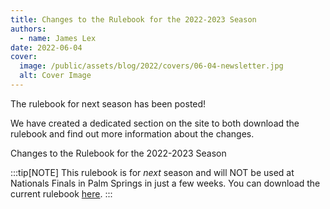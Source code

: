 ```yaml
---
title: Changes to the Rulebook for the 2022-2023 Season
authors:
  - name: James Lex
date: 2022-06-04
cover:
  image: /public/assets/blog/2022/covers/06-04-newsletter.jpg
  alt: Cover Image
---
```



The rulebook for next season has been posted!

We have created a dedicated section on the site to both download the rulebook and find out more information about the changes.

<LinkButton href="/tbq/seasons/2023/updated-rules">
    Changes to the Rulebook for the 2022-2023 Season
</LinkButton>

:::tip[NOTE]
This rulebook is for _next_ season and will NOT be used at Nationals Finals in Palm Springs in just a few weeks. You can download the current rulebook [here](/assets/2022/2022-tbq-rules.pdf).
:::
